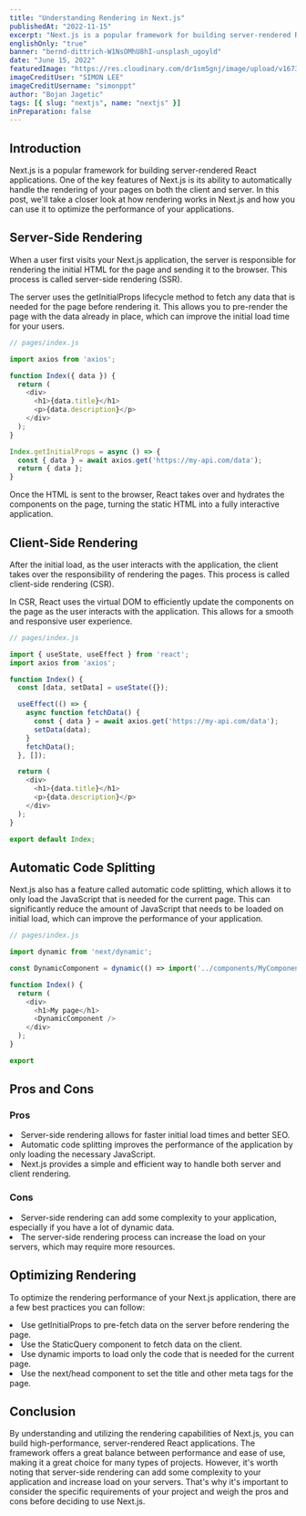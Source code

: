 ```yaml
---
title: "Understanding Rendering in Next.js"
publishedAt: "2022-11-15"
excerpt: "Next.js is a popular framework for building server-rendered React applications. One of the key features of Next.js is its ability to automatically handle the rendering of your pages on both the client and server. In this post, we'll take a closer look at how rendering works in Next.js."
englishOnly: "true"
banner: "bernd-dittrich-W1NsOMhU8hI-unsplash_ugoyld"
date: "June 15, 2022"
featuredImage: "https://res.cloudinary.com/dr1sm5gnj/image/upload/v1673942097/igutech/blogs/simon-lee-egWTpKFu8rU-unsplash_zjbvow.jpg"
imageCreditUser: "SIMON LEE"
imageCreditUsername: "simonppt"
author: "Bojan Jagetic"
tags: [{ slug: "nextjs", name: "nextjs" }]
inPreparation: false
---
```


## Introduction

Next.js is a popular framework for building server-rendered React applications. One of the key features of Next.js is its ability to automatically handle the rendering of your pages on both the client and server. In this post, we'll take a closer look at how rendering works in Next.js and how you can use it to optimize the performance of your applications.


## Server-Side Rendering

When a user first visits your Next.js application, the server is responsible for rendering the initial HTML for the page and sending it to the browser. This process is called server-side rendering (SSR).

The server uses the <Adjusted>getInitialProps</Adjusted> lifecycle method to fetch any data that is needed for the page before rendering it. This allows you to pre-render the page with the data already in place, which can improve the initial load time for your users.

```javascript
// pages/index.js

import axios from 'axios';

function Index({ data }) {
  return (
    <div>
      <h1>{data.title}</h1>
      <p>{data.description}</p>
    </div>
  );
}

Index.getInitialProps = async () => {
  const { data } = await axios.get('https://my-api.com/data');
  return { data };
}
```

Once the HTML is sent to the browser, React takes over and hydrates the components on the page, turning the static HTML into a fully interactive application.

## Client-Side Rendering

After the initial load, as the user interacts with the application, the client takes over the responsibility of rendering the pages. This process is called client-side rendering (CSR).

In CSR, React uses the virtual DOM to efficiently update the components on the page as the user interacts with the application. This allows for a smooth and responsive user experience.

```javascript
// pages/index.js

import { useState, useEffect } from 'react';
import axios from 'axios';

function Index() {
  const [data, setData] = useState({});

  useEffect(() => {
    async function fetchData() {
      const { data } = await axios.get('https://my-api.com/data');
      setData(data);
    }
    fetchData();
  }, []);

  return (
    <div>
      <h1>{data.title}</h1>
      <p>{data.description}</p>
    </div>
  );
}

export default Index;
```

## Automatic Code Splitting

Next.js also has a feature called automatic code splitting, which allows it to only load the JavaScript that is needed for the current page. This can significantly reduce the amount of JavaScript that needs to be loaded on initial load, which can improve the performance of your application.

```javascript
// pages/index.js

import dynamic from 'next/dynamic';

const DynamicComponent = dynamic(() => import('../components/MyComponent'));

function Index() {
  return (
    <div>
      <h1>My page</h1>
      <DynamicComponent />
    </div>
  );
}

export
```

## Pros and Cons

### Pros
<LgList>
<li>Server-side rendering allows for faster initial load times and better SEO.</li>
<li>Automatic code splitting improves the performance of the application by only loading the necessary JavaScript.</li>
<li>Next.js provides a simple and efficient way to handle both server and client rendering.</li>
</LgList>

### Cons

<LgList>
<li>Server-side rendering can add some complexity to your application, especially if you have a lot of dynamic data.</li>
<li>The server-side rendering process can increase the load on your servers, which may require more resources.</li>
</LgList>


## Optimizing Rendering

To optimize the rendering performance of your Next.js application, there are a few best practices you can follow:

<LgList>
<li>Use <Adjusted>getInitialProps</Adjusted> to pre-fetch data on the server before rendering the page.</li>
<li>Use the <Adjusted>StaticQuery</Adjusted> component to fetch data on the client.</li>
<li>Use <Adjusted>dynamic imports</Adjusted> to load only the code that is needed for the current page.</li>
<li>Use the <Adjusted>next/head</Adjusted> component to set the title and other meta tags for the page.</li>
</LgList>

## Conclusion

By understanding and utilizing the rendering capabilities of Next.js, you can build high-performance, server-rendered React applications. The framework offers a great balance between performance and ease of use, making it a great choice for many types of projects. However, it's worth noting that server-side rendering can add some complexity to your application and increase load on your servers. That's why it's important to consider the specific requirements of your project and weigh the pros and cons before deciding to use Next.js.
